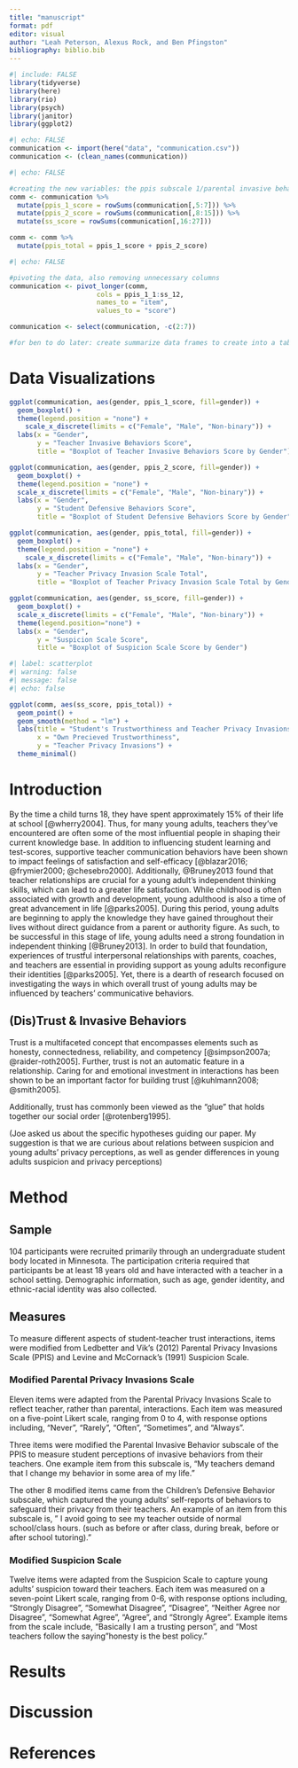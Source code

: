 ```yaml
---
title: "manuscript"
format: pdf
editor: visual
author: "Leah Peterson, Alexus Rock, and Ben Pfingston"
bibliography: biblio.bib
---
```


```r
#| include: FALSE
library(tidyverse)
library(here)
library(rio)
library(psych)
library(janitor)
library(ggplot2)
```

```r
#| echo: FALSE
communication <- import(here("data", "communication.csv"))
communication <- (clean_names(communication))
```

```r
#| echo: FALSE

#creating the new variables: the ppis subscale 1/parental invasive behaviors score, the ppis subscale 2/student defensive behaviors score, and the suspicion scale score
comm <- communication %>%
  mutate(ppis_1_score = rowSums(communication[,5:7])) %>%
  mutate(ppis_2_score = rowSums(communication[,8:15])) %>%
  mutate(ss_score = rowSums(communication[,16:27]))

comm <- comm %>%
  mutate(ppis_total = ppis_1_score + ppis_2_score)
```

```r
#| echo: FALSE

#pivoting the data, also removing unnecessary columns
communication <- pivot_longer(comm,
                      cols = ppis_1_1:ss_12,
                      names_to = "item",
                      values_to = "score")

communication <- select(communication, -c(2:7))
```

```r
#for ben to do later: create summarize data frames to create into a table
```

# Data Visualizations

```r

ggplot(communication, aes(gender, ppis_1_score, fill=gender)) +
  geom_boxplot() +
  theme(legend.position = "none") +
    scale_x_discrete(limits = c("Female", "Male", "Non-binary")) +
  labs(x = "Gender",
       y = "Teacher Invasive Behaviors Score",
       title = "Boxplot of Teacher Invasive Behaviors Score by Gender")

```

```r

ggplot(communication, aes(gender, ppis_2_score, fill=gender)) +
  geom_boxplot() +
  theme(legend.position = "none") +
  scale_x_discrete(limits = c("Female", "Male", "Non-binary")) +
  labs(x = "Gender",
       y = "Student Defensive Behaviors Score",
       title = "Boxplot of Student Defensive Behaviors Score by Gender")

```

```r

ggplot(communication, aes(gender, ppis_total, fill=gender)) +
  geom_boxplot() +
  theme(legend.position = "none") +
    scale_x_discrete(limits = c("Female", "Male", "Non-binary")) +
  labs(x = "Gender",
       y = "Teacher Privacy Invasion Scale Total",
       title = "Boxplot of Teacher Privacy Invasion Scale Total by Gender")

```

```r

ggplot(communication, aes(gender, ss_score, fill=gender)) +
  geom_boxplot() + 
  scale_x_discrete(limits = c("Female", "Male", "Non-binary")) +
  theme(legend.position="none") +
  labs(x = "Gender",
       y = "Suspicion Scale Score",
       title = "Boxplot of Suspicion Scale Score by Gender")

```

```r
#| label: scatterplot
#| warning: false
#| message: false
#| echo: false

ggplot(comm, aes(ss_score, ppis_total)) +
  geom_point() +
  geom_smooth(method = "lm") +
  labs(title = "Student's Trustworthiness and Teacher Privacy Invasions", 
       x = "Own Precieved Trustworthiness",
       y = "Teacher Privacy Invasions") +
  theme_minimal()
```

# Introduction

By the time a child turns 18, they have spent approximately 15% of their life at school [@wherry2004]. Thus, for many young adults, teachers they've encountered are often some of the most influential people in shaping their current knowledge base. In addition to influencing student learning and test-scores, supportive teacher communication behaviors have been shown to impact feelings of satisfaction and self-efficacy [@blazar2016; @frymier2000; @chesebro2000]. Additionally, @Bruney2013 found that teacher relationships are crucial for a young adult's independent thinking skills, which can lead to a greater life satisfaction. While childhood is often associated with growth and development, young adulthood is also a time of great advancement in life [@parks2005]. During this period, young adults are beginning to apply the knowledge they have gained throughout their lives without direct guidance from a parent or authority figure. As such, to be successful in this stage of life, young adults need a strong foundation in independent thinking [@Bruney2013]. In order to build that foundation, experiences of trustful interpersonal relationships with parents, coaches, and teachers are essential in providing support as young adults reconfigure their identities [@parks2005]. Yet, there is a dearth of research focused on investigating the ways in which overall trust of young adults may be influenced by teachers' communicative behaviors.

## (Dis)Trust & Invasive Behaviors

Trust is a multifaceted concept that encompasses elements such as honesty, connectedness, reliability, and competency [@simpson2007a; @raider-roth2005]. Further, trust is not an automatic feature in a relationship. Caring for and emotional investment in interactions has been shown to be an important factor for building trust [@kuhlmann2008; @smith2005].

Additionally, trust has commonly been viewed as the "glue" that holds together our social order [@rotenberg1995].

(Joe asked us about the specific hypotheses guiding our paper. My suggestion is that we are curious about relations between suspicion and young adults' privacy perceptions, as well as gender differences in young adults suspicion and privacy perceptions)

# Method

## Sample

104 participants were recruited primarily through an undergraduate student body located in Minnesota. The participation criteria required that participants be at least 18 years old and have interacted with a teacher in a school setting. Demographic information, such as age, gender identity, and ethnic-racial identity was also collected.

## Measures

To measure different aspects of student-teacher trust interactions, items were modified from Ledbetter and Vik's (2012) Parental Privacy Invasions Scale (PPIS) and Levine and McCornack's (1991) Suspicion Scale.

### Modified Parental Privacy Invasions Scale

Eleven items were adapted from the Parental Privacy Invasions Scale to reflect teacher, rather than parental, interactions. Each item was measured on a five-point Likert scale, ranging from 0 to 4, with response options including, "Never", "Rarely", "Often", "Sometimes", and "Always".

Three items were modified the Parental Invasive Behavior subscale of the PPIS to measure student perceptions of invasive behaviors from their teachers. One example item from this subscale is, "My teachers demand that I change my behavior in some area of my life."

The other 8 modified items came from the Children's Defensive Behavior subscale, which captured the young adults' self-reports of behaviors to safeguard their privacy from their teachers. An example of an item from this subscale is, " I avoid going to see my teacher outside of normal school/class hours. (such as before or after class, during break, before or after school tutoring)."

### Modified Suspicion Scale

Twelve items were adapted from the Suspicion Scale to capture young adults' suspicion toward their teachers. Each item was measured on a seven-point Likert scale, ranging from 0-6, with response options including, "Strongly Disagree", "Somewhat Disagree", "Disagree", "Neither Agree nor Disagree", "Somewhat Agree", "Agree", and "Strongly Agree". Example items from the scale include, "Basically I am a trusting person", and "Most teachers follow the saying"honesty is the best policy."

# Results

# Discussion

# References
